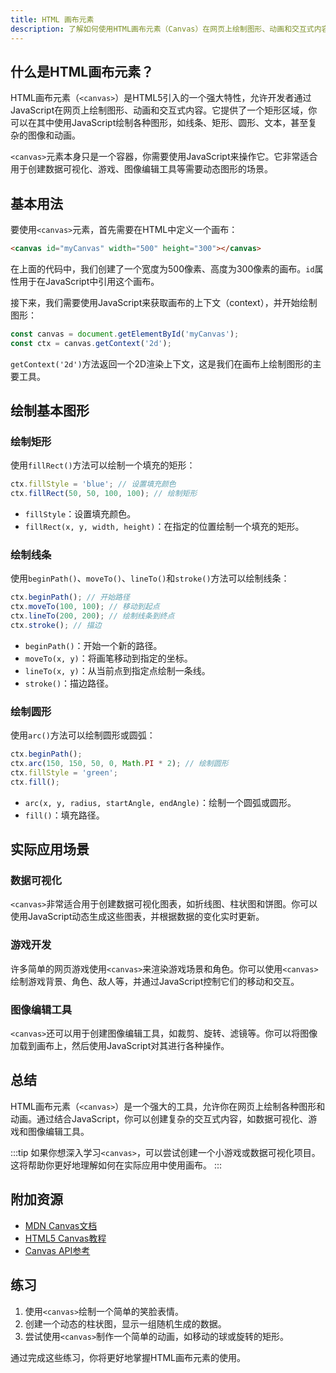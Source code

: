 ```yaml
---
title: HTML 画布元素
description: 了解如何使用HTML画布元素（Canvas）在网页上绘制图形、动画和交互式内容。本教程适合初学者，包含代码示例和实际应用场景。
---
```


## 什么是HTML画布元素？

HTML画布元素（`<canvas>`）是HTML5引入的一个强大特性，允许开发者通过JavaScript在网页上绘制图形、动画和交互式内容。它提供了一个矩形区域，你可以在其中使用JavaScript绘制各种图形，如线条、矩形、圆形、文本，甚至复杂的图像和动画。

`<canvas>`元素本身只是一个容器，你需要使用JavaScript来操作它。它非常适合用于创建数据可视化、游戏、图像编辑工具等需要动态图形的场景。

## 基本用法

要使用`<canvas>`元素，首先需要在HTML中定义一个画布：

```html
<canvas id="myCanvas" width="500" height="300"></canvas>
```

在上面的代码中，我们创建了一个宽度为500像素、高度为300像素的画布。`id`属性用于在JavaScript中引用这个画布。

接下来，我们需要使用JavaScript来获取画布的上下文（context），并开始绘制图形：

```javascript
const canvas = document.getElementById('myCanvas');
const ctx = canvas.getContext('2d');
```

`getContext('2d')`方法返回一个2D渲染上下文，这是我们在画布上绘制图形的主要工具。

## 绘制基本图形

### 绘制矩形

使用`fillRect()`方法可以绘制一个填充的矩形：

```javascript
ctx.fillStyle = 'blue'; // 设置填充颜色
ctx.fillRect(50, 50, 100, 100); // 绘制矩形
```

- `fillStyle`：设置填充颜色。
- `fillRect(x, y, width, height)`：在指定的位置绘制一个填充的矩形。

### 绘制线条

使用`beginPath()`、`moveTo()`、`lineTo()`和`stroke()`方法可以绘制线条：

```javascript
ctx.beginPath(); // 开始路径
ctx.moveTo(100, 100); // 移动到起点
ctx.lineTo(200, 200); // 绘制线条到终点
ctx.stroke(); // 描边
```

- `beginPath()`：开始一个新的路径。
- `moveTo(x, y)`：将画笔移动到指定的坐标。
- `lineTo(x, y)`：从当前点到指定点绘制一条线。
- `stroke()`：描边路径。

### 绘制圆形

使用`arc()`方法可以绘制圆形或圆弧：

```javascript
ctx.beginPath();
ctx.arc(150, 150, 50, 0, Math.PI * 2); // 绘制圆形
ctx.fillStyle = 'green';
ctx.fill();
```

- `arc(x, y, radius, startAngle, endAngle)`：绘制一个圆弧或圆形。
- `fill()`：填充路径。

## 实际应用场景

### 数据可视化

`<canvas>`非常适合用于创建数据可视化图表，如折线图、柱状图和饼图。你可以使用JavaScript动态生成这些图表，并根据数据的变化实时更新。

### 游戏开发

许多简单的网页游戏使用`<canvas>`来渲染游戏场景和角色。你可以使用`<canvas>`绘制游戏背景、角色、敌人等，并通过JavaScript控制它们的移动和交互。

### 图像编辑工具

`<canvas>`还可以用于创建图像编辑工具，如裁剪、旋转、滤镜等。你可以将图像加载到画布上，然后使用JavaScript对其进行各种操作。

## 总结

HTML画布元素（`<canvas>`）是一个强大的工具，允许你在网页上绘制各种图形和动画。通过结合JavaScript，你可以创建复杂的交互式内容，如数据可视化、游戏和图像编辑工具。

:::tip
如果你想深入学习`<canvas>`，可以尝试创建一个小游戏或数据可视化项目。这将帮助你更好地理解如何在实际应用中使用画布。
:::

## 附加资源

- [MDN Canvas文档](https://developer.mozilla.org/zh-CN/docs/Web/API/Canvas_API)
- [HTML5 Canvas教程](https://www.w3schools.com/html/html5_canvas.asp)
- [Canvas API参考](https://developer.mozilla.org/zh-CN/docs/Web/API/CanvasRenderingContext2D)

## 练习

1. 使用`<canvas>`绘制一个简单的笑脸表情。
2. 创建一个动态的柱状图，显示一组随机生成的数据。
3. 尝试使用`<canvas>`制作一个简单的动画，如移动的球或旋转的矩形。

通过完成这些练习，你将更好地掌握HTML画布元素的使用。